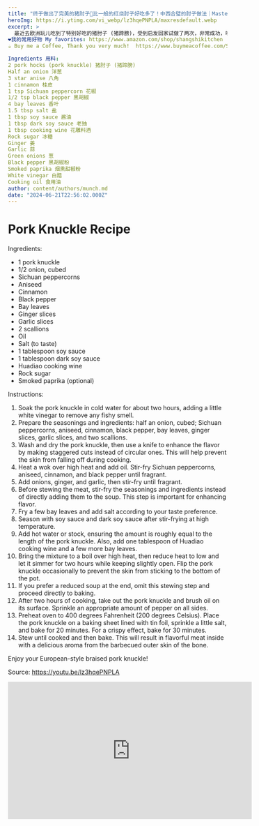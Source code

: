 ```yaml
---
title: "终于做出了完美的猪肘子💯比一般的红烧肘子好吃多了！中西合璧的肘子做法｜Mastered The Perfect Pork Hock/Pork Knuckle Recipe"
heroImg: https://i.ytimg.com/vi_webp/lz3hqePNPLA/maxresdefault.webp
excerpt: >
  最近去欧洲玩儿吃到了特别好吃的猪肘子 (猪蹄膀)，受到启发回家试做了两次，非常成功，味道比餐馆的还好吃。
❤️我的常用好物 My favorites: https://www.amazon.com/shop/shangshikitchen
☕ Buy me a Coffee, Thank you very much!  https://www.buymeacoffee.com/ShangshiKitchen

Ingredients 用料:
2 pork hocks (pork knuckle) 猪肘子 (猪蹄膀)
Half an onion 洋葱
3 star anise 八角
1 cinnamon 桂皮
1 tsp Sichuan peppercorn 花椒
1/2 tsp black pepper 黑胡椒
4 bay leaves 香叶
1.5 tbsp salt 盐
1 tbsp soy sauce 酱油
1 tbsp dark soy sauce 老抽
1 tbsp cooking wine 花雕料酒
Rock sugar 冰糖
Ginger 姜
Garlic 蒜
Green onions 葱
Black pepper 黑胡椒粉
Smoked paprika 烟熏甜椒粉
White vinegar 白醋
Cooking oil 食用油
author: content/authors/munch.md
date: "2024-06-21T22:56:02.000Z"
---
```


# Pork Knuckle Recipe

Ingredients:

- 1 pork knuckle
- 1/2 onion, cubed
- Sichuan peppercorns
- Aniseed
- Cinnamon
- Black pepper
- Bay leaves
- Ginger slices
- Garlic slices
- 2 scallions
- Oil
- Salt (to taste)
- 1 tablespoon soy sauce
- 1 tablespoon dark soy sauce
- Huadiao cooking wine
- Rock sugar
- Smoked paprika (optional)

Instructions:

1. Soak the pork knuckle in cold water for about two hours, adding a little white vinegar to remove any fishy smell.
2. Prepare the seasonings and ingredients: half an onion, cubed; Sichuan peppercorns, aniseed, cinnamon, black pepper, bay leaves, ginger slices, garlic slices, and two scallions.
3. Wash and dry the pork knuckle, then use a knife to enhance the flavor by making staggered cuts instead of circular ones. This will help prevent the skin from falling off during cooking.
4. Heat a wok over high heat and add oil. Stir-fry Sichuan peppercorns, aniseed, cinnamon, and black pepper until fragrant.
5. Add onions, ginger, and garlic, then stir-fry until fragrant.
6. Before stewing the meat, stir-fry the seasonings and ingredients instead of directly adding them to the soup. This step is important for enhancing flavor.
7. Fry a few bay leaves and add salt according to your taste preference.
8. Season with soy sauce and dark soy sauce after stir-frying at high temperature.
9. Add hot water or stock, ensuring the amount is roughly equal to the length of the pork knuckle. Also, add one tablespoon of Huadiao cooking wine and a few more bay leaves.
10. Bring the mixture to a boil over high heat, then reduce heat to low and let it simmer for two hours while keeping slightly open. Flip the pork knuckle occasionally to prevent the skin from sticking to the bottom of the pot.
11. If you prefer a reduced soup at the end, omit this stewing step and proceed directly to baking.
12. After two hours of cooking, take out the pork knuckle and brush oil on its surface. Sprinkle an appropriate amount of pepper on all sides.
13. Preheat oven to 400 degrees Fahrenheit (200 degrees Celsius). Place the pork knuckle on a baking sheet lined with tin foil, sprinkle a little salt, and bake for 20 minutes. For a crispy effect, bake for 30 minutes.
14. Stew until cooked and then bake. This will result in flavorful meat inside with a delicious aroma from the barbecued outer skin of the bone.

Enjoy your European-style braised pork knuckle!

Source: https://youtu.be/lz3hqePNPLA

<iframe
  width="560"
  height="315"
  src="https://www.youtube.com/embed/lz3hqePNPLA"
  frameborder="0"
  allowfullscreen
></iframe>

